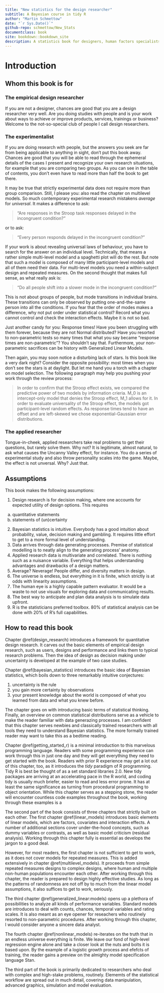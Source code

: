 ```yaml
---
title: "New statistics for the design researcher"
subtitle: A Bayesian course in tidy R
author: "Martin Schmettow"
date: "`r Sys.Date()`"
github-repo: schmettow/New_Stats
documentclass: book
site: bookdown::bookdown_site
description: A statistics book for designers, human factors specialists, UX researchers,  applied psychologists and everyone else who works hard to make this world a better  place.
---
```



# Introduction


## Whom this book is for

### The empirical design researcher

If you are not a designer, chances are good that you are a design researcher very well. Are you doing studies with people and is your work about ways to achieve or improve products, services, trainings or business? Welcome to the not-so-special  club of people I call design researchers. 

<!-- 42 -->



### The experimentalist

If you are doing research with people, but the answers you seek are far from being applicable to anything in sight, don't put this book away. Chances are good that you will be able to read through the ephemeral details of the cases I present and recognize your own research situations, for example that you are comparing two groups. As you can see in the table of contents, you don't even have to read more than half the book to get there. 

It may be true that strictly experimental data does not require more than group comparison. Still, I please you: also read the chapter on multilevel models. So much contemporary experimental research mistakens *average* for *universal*. It makes a difference to ask:

>"Are responses in the Stroop task responses delayed in the incongruent condition?"

or to ask:

>"Every person responds delayed in the incongruent condition?"

If your work is about revealing universal laws of behaviour, you have to search for the answer on an individual level. Technically, that means a rather simple multi-level model and a spaghetti plot will do the rest. But note that such a model is composed of many little participant-level models and all of them need their data. For multi-level models you need a within-subject design and repeated measures. On the second thought that makes full sense, as what really ask is:

>"Do all people shift into a slower mode in the incongruent condition?"

This is not about groups of people, but mode transitions in individual brains. These transitions can only be observed by putting one-and-the-same person into all the conditions. If you fear that the order of modes makes a difference, why not put order under statistical control? Record what you cannot control and check the interaction effects. Maybe it is not so bad.

Just another candy for you: Response times! Have you been struggling with them forever, because they are not Normal distributed? Have you resorted to non-parametric tests so many times that what you say became "response times are non-parametric"? You shouldn't say that. Furthermore, your non-parametric sacrifices can be history with Generalized Linear Models.

Then again, you may soon notice a disturbing lack of stars. Is this book like a very dark night? Consider the opposite possibility: most times when you don't see the stars is at daylight. But let me hand you a torch with a chapter on model selection. The following paragraph may help you pushing your work through the review process:

>In order to confirm that the Stroop effect exists, we compared the predictive power of two models by information crieria. M_0 is an intercept-only model that denies the Stroop effect, M_1 allows for it. In order to evaluate universality of the Stroop effect, the models got participant-level random effects. As response times tend to have an offset and are left-skewed we chose exponential-Gaussian error distributions.


### The applied researcher

Tongue-in-cheek, applied researchers take real problems to get their questions, but rarely solve them. Why not? It is legitimate, almost natural, to ask what causes the Uncanny Valley effect, for instance. You do a series of experimental study and also throw personality scales into the  game. Maybe, the effect is not unversal. Why? Just that.

<!-- 43 -->




## Assumptions

This book makes the following assumptions:

1.	Design research is for decision making, where one accounts for expected utility of design options. This requires
   a.	quantitative statements
   b.	statements of (un)certainty
2.	Bayesian statistics is intuitive. Everybody has a good intuition about probability, value, decision making and gambling. It requires little effort to get to a more formal level of understanding.
3.	Data arrives through data generating processes. Premise of statistical modelling is to neatly align to the generating process’ anatomy.
4.	Applied research data is multivariate and correlated. There is nothing such as a nuisance variable. Everything that helps understanding advantages and drawbacks of a design matters.
5.	Average? Neverage! People differ, and diversity matters in design.
6.	The universe is endless, but everything in it is finite, which strictly is at odds with linearity assumptions. 
7.	The human eye is a highly capable pattern evaluator. It would be a waste to not use visuals for exploring data and communicating results.
8.	The best way to anticipate and plan data analysis is to simulate data upfront.
9.	R is the statisticians preferred toolbox. 80% of statistical analysis can be done with 20% of R’s full capabilities.


## How to read this book

Chapter \@ref(design_research) introduces a framework for quantitative design research. It carves out the basic elements of empirical design research, such as users, designs and performance and links them to typical research problems. Then the idea of design as decision making under uncertainty is developed at the example of two case studies.

Chapter \@ref(bayesian_statistics) introduces the basic idea of Bayesian statistics, which boils down to three remarkably intuitive conjectures:

1. uncertainty is the rule
2. you gain more certainty by observations
3. your present knowledge about the world is composed of what you learned from data and what you knew before.

The chapter goes on with introducing basic terms of statistical thinking. Finally, an overview on common statistical distributions serve as a vehicle to make the reader familiar with data generazing processes. I am confident that this chapter serves newbies and classically trained researchers with all tools they need to understand Bayesian statistics. The more formally trained reader may want to take this as a bedtime reading.

Chapter \@ref(getting_started_r) is a minimal introduction to this marvelous programming language. Readers with some programming experience can work through this in just one day and they will get everything they need to get started with the book. Readers with prior R experience may get a lot out of this chapter, too, as it introduces the *tidy* paradigm of R programming. Tidy R is best be thought of as a set standard libraries 2.0. New tidy packages are arriving at an accelerating pace in the R world, and coding tidy is usually much briefer, easier to read and less error prone. It has at least the same significance as turning from procedural programming to object orientation. While this chapter serves as a stepping stone, the reader will encounter countless code examples throughout the book, working through these examples is a 

The second part of the book consists of three chapters that strictly built on each other. The first chapter \@ref(linear_models) introduces basic elements of linear models, which are factors, covariates and interaction effects. A number of additional sections cover under-the-hood concepts, such as dummy variables or contrasts, as well as basic model criticism (residual analysis). Working through this chapter fully is essential as develops the jargon to a good deal. 

However, for most readers, the first chapter is not sufficient to get to work, as it does not cover models for repeated measures. This is added extensively in chapter \@ref(multilevel_models). It proceeds from simple repeated measures designs to complex designs, where human and multiple non-human populations encounter each other. After working through this chapter, the reader is prepared to design highly effective studies. As long as the patterns of randomness are not off by to much from the linear model assumptions, it also suffices to get to work, seriously.

The third chapter \@ref(generalized_linear:models)  opens up a plethora of possibilities to analyze all kinds of performance variables. Standard models are introduces to deal with counts, chances, temporal variables and rating scales. It is also meant as an eye opener for reseachers who routinely resorted to non-parametric procedures. After working through this chapter, I would consider anyone a sincere data analyst.   

The fourth chapter \@ref(nonlinear_models) re-iterates on the truth that in an endless universe everything is finite. We leave our fond of high-level regression engine alone and take a closer look at the nuts and bolts it is based upon. By the example of a logistic growth process and efefcts of training, the reader gains a preview on the almighty model specification language Stan.

The third part of the book is primarily dedicated to researchers who deal with complex and high-stake problems, routinely. Elememts of the statistical workflow are spread out in much detail, covering data manipulation, advanced graphics, simulation and model evaluation.

<!--
re-organize the reading guide into three learning routes:

+ learning R
+ learning statistical modelling
+ learning doing effective research

for all routes, distinguish between reader types, perhaps make a cross table
-->

